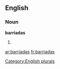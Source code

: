 ==English==

===Noun===
'''barriadas'''

# {{plural of|[[barriada]]}}

[[Category:English plurals]]

[[ar:barriadas]]
[[fr:barriadas]]